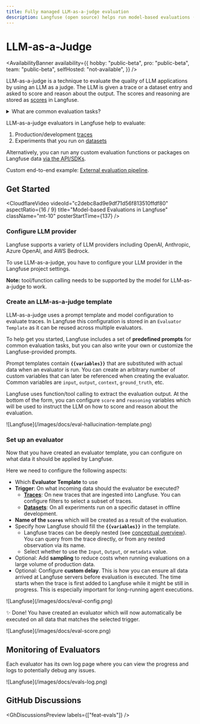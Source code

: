 ```yaml
---
title: Fully managed LLM-as-a-judge evaluation
description: Langfuse (open source) helps run model-based evaluations (llm-as-a-judge) on production data to monitor and improve LLMs applications.
---
```


# LLM-as-a-Judge

<AvailabilityBanner
  availability={{
    hobby: "public-beta",
    pro: "public-beta",
    team: "public-beta",
    selfHosted: "not-available",
  }}
/>

LLM-as-a-judge is a technique to evaluate the quality of LLM applications by using an LLM as a judge. The LLM is given a trace or a dataset entry and asked to score and reason about the output. The scores and reasoning are stored as [scores](/docs/scores/data-model) in Langfuse.

<details>
<summary>What are common evaluation tasks?</summary>

LLM-as-a-judge evaluation tasks can be very use-case-specific. Common tasks for which Langfuse provides prebuilt prompts are:

- Hallucination
- Helpfulness
- Relevance
- Toxicity
- Correctness
- Contextrelevance
- Contextcorrectness
- Conciseness

</details>

LLM-as-a-judge evaluators in Langfuse help to evaluate:

1. Production/development [traces](/docs/tracing)
2. Experiments that you run on [datasets](/docs/datasets)

<Callout type="info">

Alternatively, you can run any custom evaluation functions or packages on Langfuse data [via the API/SDKs](/docs/scores/custom).

Custom end-to-end example: [External evaluation pipeline](/docs/scores/external-evaluation-pipelines).

</Callout>

## Get Started

<CloudflareVideo
  videoId="c2debc8ad9e9df71d56f813510ffdf80"
  aspectRatio={16 / 9}
  title="Model-based Evaluations in Langfuse"
  className="mt-10"
  posterStartTime={137}
/>

<Steps>

### Configure LLM provider

Langfuse supports a variety of LLM providers including OpenAI, Anthropic, Azure OpenAI, and AWS Bedrock.

To use LLM-as-a-judge, you have to configure your LLM provider in the Langfuse project settings.

**Note:** tool/function calling needs to be supported by the model for LLM-as-a-judge to work.

### Create an LLM-as-a-judge template

LLM-as-a-judge uses a prompt template and model configuration to evaluate traces. In Langfuse this configuration is stored in an `Evaluator Template` as it can be reused across multiple evaluators.

To help get you started, Langfuse includes a set of **predefined prompts** for common evaluation tasks, but you can also write your own or customize the Langfuse-provided prompts.

Prompt templates contain **`{{variables}}`** that are substituted with actual data when an evaluator is run. You can create an arbitrary number of custom variables that can later be referenced when creating the evaluator. Common variables are `input`, `output`, `context`, `ground_truth`, etc.

Langfuse uses function/tool calling to extract the evaluation output. At the bottom of the form, you can configure `score` and `reasoning` variables which will be used to instruct the LLM on how to score and reason about the evaluation.

<Frame border>![Langfuse](/images/docs/eval-hallucination-template.png)</Frame>

### Set up an evaluator

Now that you have created an evaluator template, you can configure on what data it should be applied by Langfuse.

Here we need to configure the following aspects:

- Which **Evaluator Template** to use
- **Trigger**: On what incoming data should the evaluator be executed?
  - [**Traces**](/docs/tracing): On new traces that are ingested into Langfuse. You can configure filters to select a subset of traces.
  - [**Datasets**](/docs/datasets): On all experiments run on a specific dataset in offline development.
- **Name of the `scores`** which will be created as a result of the evaluation.
- Specify how Langfuse should fill the **`{{variables}}`** in the template.
  - Langfuse traces can be deeply nested (see [conceptual overview](/docs/tracing)). You can query from the trace directly, or from any nested observation via its name.
  - Select whether to use the `Input`, `Output`, or `metadata` value.
- Optional: Add **sampling** to reduce costs when running evaluations on a large volume of production data.
- Optional: Configure **custom delay**. This is how you can ensure all data arrived at Langfuse servers before evaluation is executed. The time starts when the trace is first added to Langfuse while it might be still in progress. This is especially important for long-running agent executions.

<Frame border>![Langfuse](/images/docs/eval-config.png)</Frame>

</Steps>

<Callout type="info">

✨ Done! You have created an evaluator which will now automatically be executed on all data that matches the selected trigger.

<Frame border className="max-w-lg">
  ![Langfuse](/images/docs/eval-score.png)
</Frame>

</Callout>

## Monitoring of Evaluators

Each evaluator has its own log page where you can view the progress and logs to potentially debug any issues.

<Frame border className="max-w-lg">
  ![Langfuse](/images/docs/evals-log.png)
</Frame>

## GitHub Discussions


<GhDiscussionsPreview labels={["feat-evals"]} />
